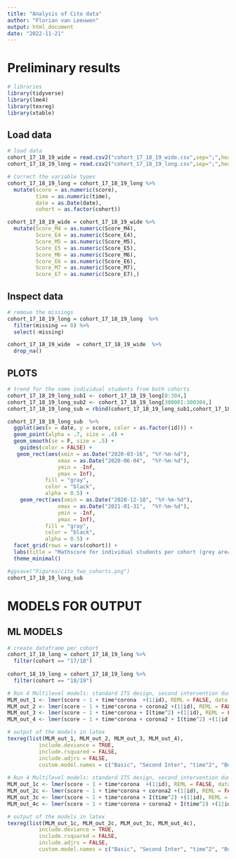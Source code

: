 ```yaml
---
title: "Analysis of Cito data"
author: "Florian van Leeuwen"
output: html_document
date: "2022-11-21"
---
```


# Preliminary results
```r
# libraries
library(tidyverse)
library(lme4)
library(texreg)
library(xtable)
```

## Load data
```r
# load data
cohort_17_18_19_wide = read.csv2("cohort_17_18_19_wide.csv",sep=";",header=T)
cohort_17_18_19_long = read.csv2("cohort_17_18_19_long.csv",sep=";",header=T)
```

```r
# Correct the variable types
cohort_17_18_19_long = cohort_17_18_19_long %>%
  mutate(score = as.numeric(score),
         time = as.numeric(time),
         date = as.Date(date),
         cohort = as.factor(cohort))

cohort_17_18_19_wide = cohort_17_18_19_wide %>%
  mutate(Score_M4 = as.numeric(Score_M4),
         Score_E4 = as.numeric(Score_E4),
         Score_M5 = as.numeric(Score_M5),
         Score_E5 = as.numeric(Score_E5),
         Score_M6 = as.numeric(Score_M6),
         Score_E6 = as.numeric(Score_E6),
         Score_M7 = as.numeric(Score_M7),
         Score_E7 = as.numeric(Score_E7),)

```

## Inspect data
```r
# remove the missings
cohort_17_18_19_long = cohort_17_18_19_long  %>%
  filter(missing == 0) %>%
  select(-missing)

cohort_17_18_19_wide  = cohort_17_18_19_wide  %>%
  drop_na()
```

## PLOTS
```r

# trend for the some individual students from both cohorts
cohort_17_18_19_long_sub1 <- cohort_17_18_19_long[0:304,]
cohort_17_18_19_long_sub2 <- cohort_17_18_19_long[300001:300304,]
cohort_17_18_19_long_sub = rbind(cohort_17_18_19_long_sub1,cohort_17_18_19_long_sub2 )

cohort_17_18_19_long_sub  %>%
  ggplot(aes(x = date, y = score, color = as.factor(id))) +
  geom_point(alpha = .7, size = .4) +
  geom_smooth(se = F, size = .5) +
    guides(color = FALSE) +
   geom_rect(aes(xmin = as.Date("2020-03-16", "%Y-%m-%d"), 
                xmax = as.Date("2020-06-04",  "%Y-%m-%d"),
                ymin = -Inf, 
                ymax = Inf),
            fill = "gray",
            color = "black",
            alpha = 0.5) +
    geom_rect(aes(xmin = as.Date("2020-12-18", "%Y-%m-%d"), 
                xmax = as.Date("2021-01-31",  "%Y-%m-%d"),
                ymin = -Inf, 
                ymax = Inf),
            fill = "gray",
            color = "black",
            alpha = 0.5) +
  facet_grid(rows = vars(cohort)) + 
  labs(title = "Mathscore for individual students per cohort (grey area is lockdown)", y = "MathScore", x = "Year") +
  theme_minimal()

#ggsave("Figures/cito_two_cohorts.png")
cohort_17_18_19_long_sub
```


# MODELS FOR OUTPUT 

## ML MODELS

```r
# create dataframe per cohort
cohort_17_18_long = cohort_17_18_19_long %>%
  filter(cohort == "17/18")
  
cohort_18_19_long = cohort_17_18_19_long %>%
  filter(cohort == "18/19")
```

```r
# Run 4 Multilevel models: standard ITS design, second intervention dummy added, time^2 added, both added
MLM_out_1 <- lmer(score ~ 1 + time*corona  +(1|id), REML = FALSE, data = cohort_17_18_long)
MLM_out_2 <- lmer(score ~ 1 + time*corona + corona2 +(1|id), REML = FALSE, data = cohort_17_18_long)
MLM_out_3 <- lmer(score ~ 1 + time*corona + I(time^2) +(1|id), REML = FALSE, data = cohort_17_18_long)
MLM_out_4 <- lmer(score ~ 1 + time*corona + corona2 + I(time^2) +(1|id), REML = FALSE, data = cohort_17_18_long)

# output of the models in latex
texreg(list(MLM_out_1, MLM_out_2, MLM_out_3, MLM_out_4),
          include.deviance = TRUE, 
          include.rsquared = FALSE, 
          include.adjrs = FALSE, 
          custom.model.names = c("Basic", "Second Inter", "time^2", "Both"))
          
# Run 4 Multilevel models: standard ITS design, second intervention dummy added, time^2 added, both added
MLM_out_1c <- lmer(score ~ 1 + time*corona  +(1|id), REML = FALSE, data = cohort_18_19_long)
MLM_out_2c <- lmer(score ~ 1 + time*corona + corona2 +(1|id), REML = FALSE, data = cohort_18_19_long)
MLM_out_3c <- lmer(score ~ 1 + time*corona + I(time^2) +(1|id), REML = FALSE, data = cohort_18_19_long)
MLM_out_4c <- lmer(score ~ 1 + time*corona + corona2 + I(time^2) +(1|id), REML = FALSE, data = cohort_18_19_long)

# output of the models in latex
texreg(list(MLM_out_1c, MLM_out_2c, MLM_out_3c, MLM_out_4c),
          include.deviance = TRUE, 
          include.rsquared = FALSE, 
          include.adjrs = FALSE, 
          custom.model.names = c("Basic", "Second Inter", "time^2", "Both"))
```


